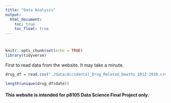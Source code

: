 ```yaml
---
title: "Data Analysis"
output: 
  html_document:
    toc: true
    toc_float: true
---
```


#
#

```r
knitr::opts_chunk$set(echo = TRUE)
library(tidyverse)
```

First to read data from the website. It may take a minute.

```r
drug_df = read.csv("./data/Accidental_Drug_Related_Deaths_2012-2018.csv") %>% janitor::clean_names()

length(unique(drug_df$date))


```


#### This website is intended for p8105 Data Science Final Project only. 

